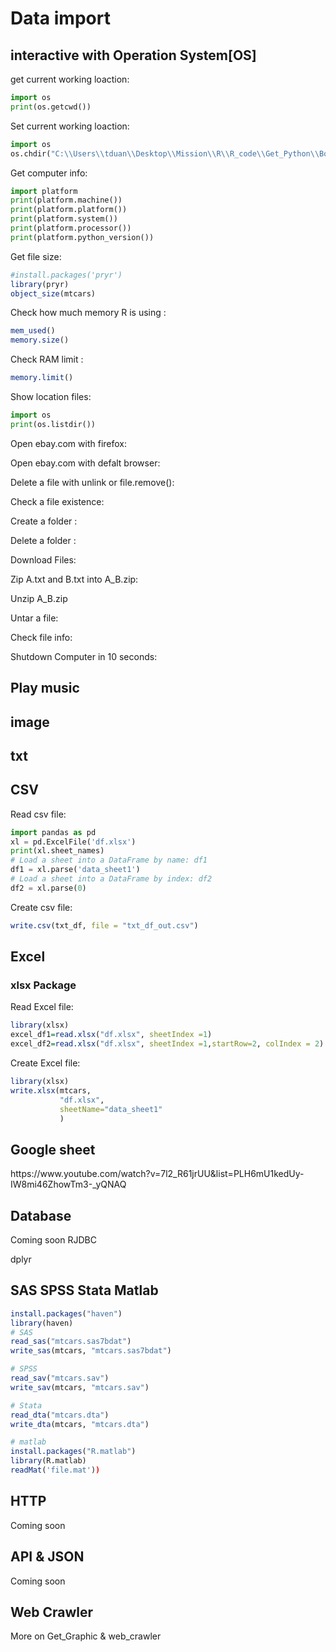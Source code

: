 # Data import

## interactive with Operation System[OS]
get current working loaction:
```python
import os 
print(os.getcwd())
```

Set current working loaction:
```python
import os
os.chdir("C:\\Users\\tduan\\Desktop\\Mission\\R\\R_code\\Get_Python\\Book")
```

Get computer info:
```python
import platform
print(platform.machine())
print(platform.platform())
print(platform.system())
print(platform.processor())
print(platform.python_version())
```

Get file size:
```r
#install.packages('pryr')
library(pryr)
object_size(mtcars)
```

Check how much memory R is using :
```r
mem_used()
memory.size()
```

Check RAM limit :
```r
memory.limit()
```

Show location files:
```python
import os
print(os.listdir())
```


Open ebay.com with firefox:


Open ebay.com with defalt browser:


Delete a file with unlink or file.remove():


Check a file existence:


Create a folder :


Delete a folder :


Download Files:


Zip A.txt and B.txt into A_B.zip:


Unzip A_B.zip



Untar a file:


Check file info:



Shutdown Computer in 10 seconds:



## Play music


## image


## txt 



## CSV
Read csv file:
```python
import pandas as pd
xl = pd.ExcelFile('df.xlsx')
print(xl.sheet_names)
# Load a sheet into a DataFrame by name: df1
df1 = xl.parse('data_sheet1')
# Load a sheet into a DataFrame by index: df2
df2 = xl.parse(0)
```

Create csv file:
```r
write.csv(txt_df, file = "txt_df_out.csv")
```


## Excel

### xlsx Package

Read Excel file:
```r
library(xlsx)
excel_df1=read.xlsx("df.xlsx", sheetIndex =1)                          #read 1 sheets 
excel_df2=read.xlsx("df.xlsx", sheetIndex =1,startRow=2, colIndex = 2) #read 1 sheets start from 2 row and 2 colmun
```

Create Excel file:
```r
library(xlsx)
write.xlsx(mtcars, 
           "df.xlsx", 
           sheetName="data_sheet1"
           )
```



## Google sheet
https://www.youtube.com/watch?v=7l2_R61jrUU&list=PLH6mU1kedUy-IW8mi46ZhowTm3-_yQNAQ

## Database 
Coming soon
RJDBC

dplyr


## SAS SPSS Stata Matlab
```r
install.packages("haven")
library(haven)
# SAS
read_sas("mtcars.sas7bdat")
write_sas(mtcars, "mtcars.sas7bdat")

# SPSS
read_sav("mtcars.sav")
write_sav(mtcars, "mtcars.sav")

# Stata
read_dta("mtcars.dta")
write_dta(mtcars, "mtcars.dta")

# matlab
install.packages("R.matlab")
library(R.matlab)
readMat('file.mat'))
```

## HTTP
Coming soon

## API & JSON
Coming soon

## Web Crawler
More on Get_Graphic & web_crawler




